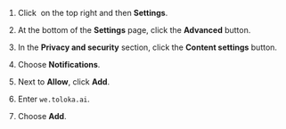 1. Click <img src="https://tlkfrontprod.azureedge.net/portal-production/static/uploaded/images/1676733319521/1676733319521_original_svg.svg" alt="" /> on the top right and then **Settings**.

1. At the bottom of the **Settings** page, click the **Advanced** button.

1. In the **Privacy and security** section, click the **Content settings** button.

1. Choose **Notifications**.

1. Next to **Allow**, click **Add**.

1. Enter `we.toloka.ai`.

1. Choose **Add**.
